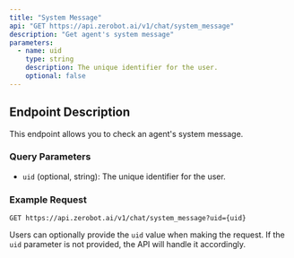 ```yaml
---
title: "System Message"
api: "GET https://api.zerobot.ai/v1/chat/system_message"
description: "Get agent's system message"
parameters:
  - name: uid
    type: string
    description: The unique identifier for the user.
    optional: false
---
```


## Endpoint Description

This endpoint allows you to check an agent's system message.

### Query Parameters

- `uid` (optional, string): The unique identifier for the user.

### Example Request

`GET https://api.zerobot.ai/v1/chat/system_message?uid={uid}`

Users can optionally provide the `uid` value when making the request. If the `uid` parameter is not provided, the API will handle it accordingly.
